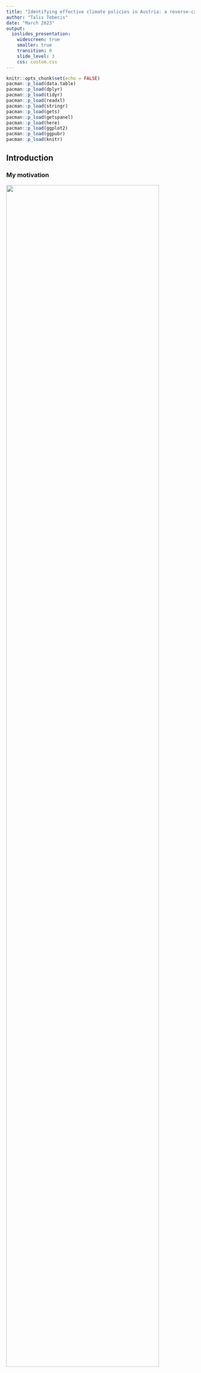 ```yaml
---
title: "Identifying effective climate policies in Austria: a reverse-causal analysis"
author: "Talis Tebecis"
date: "March 2023"
output:
  ioslides_presentation:
    widescreen: true
    smaller: true
    transition: 0
    slide_level: 3
    css: custom.css
---
```


```r
knitr::opts_chunk$set(echo = FALSE)
pacman::p_load(data.table)
pacman::p_load(dplyr)
pacman::p_load(tidyr)
pacman::p_load(readxl)
pacman::p_load(stringr)
pacman::p_load(gets)
pacman::p_load(getspanel)
pacman::p_load(here)
pacman::p_load(ggplot2)
pacman::p_load(ggpubr)
pacman::p_load(knitr)
```

## Introduction

### My motivation

::: columns-2
![](Data/01%20Source_data/nature.jpg){width="90%"}

**My quest to find effective climate action**

-   A love for nature
-   **Australia:** a land of fires and floods
-   **Activism:** Australian Youth Climate Coalition
-   **Small scale action:** University Sustainability Office
-   **Education:** Bachelors in Sustainability Science
-   **Technology:** Working in Renewable Energy Innovation
-   **Research:** Climate Plan for Austria

*"Policy is the most effective tool we have to fight climate change."*
:::

### What makes good climate policy?

*"Under the European climate law, EU countries must cut greenhouse gas emissions by at least 55% by 2030. Their goal is to make the EU climate neutral by 2050."*

-   Need to identify effective climate policy (as economists, we love efficiency)
-   Limited resources: time and money
-   Dissonance between targets and policies
-   Need to evaluate policy in a non-biased way

*What does all of this mean for Austria?*

### GHG emissions in Austria {.flexbox .vcenter}

```r
data <- read.csv("Data/02 Intermediary_data/CO2DriversEU_dataset_2022.csv") %>% 
  filter(country == "Austria") %>% 
  group_by(year) %>% 
  summarise(lemis_pc = sum(emissions),
            lpop = mean(lpop),
            lgdp = mean(lgdp))

plot_emis <- ggplot(data = data) +
  geom_line(mapping = aes(x = year, y = lemis_pc)) +
  labs(title = "Log emissions per capita",
       x = "Year",
       y = "Log Emissions per capita (kilotonnes)")

plot_gdp <- ggplot(data = data) +
  geom_line(mapping = aes(x = year, y = lgdp)) +
  labs(title = "Log GDP",
       x = "Year",
       y = "Log GDP")

plot_pop <- ggplot(data = data) +
  geom_line(mapping = aes(x = year, y = lpop)) +
  labs(title = "Log Population",
       x = "Year",
       y = "Log Population")

ggarrange(plot_emis, plot_gdp, plot_pop, ncol = 3, nrow = 1)

```

### GHG emissions in Austria {.flexbox .vcenter}

```r
emissions_codes <- read.csv("Data/01 Source_data/IPCC 2006 Categories.csv") %>%
  select(IPCC, IPCC_description) %>% 
  mutate(IPCC_description = str_replace(IPCC_description, "Main Activity Electricity and Heat Production", "Electricity and Heat Production"),
         IPCC_description = str_replace(IPCC_description, "Petroleum Refining - Manufacture of Solid Fuels and Other Energy Industries", "Petroleum Refining"),
         IPCC_description = str_replace(IPCC_description, "Non-Energy Products from Fuels and Solvent Use", "Non-Energy Fuels"),
         IPCC_description = str_replace(IPCC_description, "Incineration and Open Burning of Waste", "Incineration of Waste"),
         IPCC_description = str_replace(IPCC_description, "Manufacturing Industries and Construction", "Manufacturing and Construction"),
         IPCC_description = str_replace(IPCC_description, "Road Transportation no resuspension", "Road Transportation"))

data_full <- read.csv("Data/02 Intermediary_data/CO2DriversEU_dataset_2022.csv") %>%
  left_join(emissions_codes,
            by = c("category" = "IPCC")) %>%
  filter(!is.na(lemissions_pc))

AUT_emissions_pc <- data_full %>%
  filter(country == "Austria") %>%
  group_by(year) %>%
  summarise(tot_emissions_pc = sum(emissions_pc))

ggplot(data = subset(data_full, country == "Austria")) +
  geom_line(mapping = aes(x = year, y = emissions_pc)) +
  facet_wrap(~ IPCC_description) +
  labs(x = "Year",
       y = "Emissions (kilotonnes)") +
  theme(axis.text = element_text(size = 6),
        strip.text = element_text(size = 8))
```

### GHG emissions in Austria {.flexbox .vcenter}

```r
ggplot(data = subset(data_full, country == "Austria")) +
  geom_line(mapping = aes(x = year, y = emissions_pc)) +
  facet_wrap(~ IPCC_description, scale = "free") +
  labs(x = "Year",
       y = "Emissions (kilotonnes)") +
  theme(axis.text = element_text(size = 6),
        strip.text = element_text(size = 7))
```

## Methodology

### Policy evaluation: identifying effective climate policy

**Standard policy evaluation**

-   Identify effects-of-causes of single, known policies
-   Difficult to isolate individual policies in a real-world setting

**Reverse-causal policy evaluation**

-   An agnostic approach to policy evaluation for policy mixes
-   Identify a-priori unknown or underappreciated interventions

**An application of Koch et al. (2022)**

-   *"Attributing agnostically-detected large reductions in road* $CO_2$ emissions to policy mixes"
-   What do I do differently? Focus on Austria, on all sectors
-   Identify structural breaks in emissions, not accounted for by GDP or population, using machine learning
-   Attribute breaks to policies, using emissions policy databases

### Data

Core datasets:

-   **$CO_2$ emissions**: combination of EDGAR (Emissions Database for Global Atmospheric Research) and International Energy Agencies (IEA) databases
-   **Population and GDP**: World Bank, World Development Indicators

Policy databases:

-   **The IEA's Policies and Measures Database**: past, existing, or planned climate and energy policies. Data is collected from governments, international organisations, and IEA analyses, and governments can review the provided information periodically.
-   **IEA/IRENA Renewable Energy Policies and Measures Database**: a joint database of renewable energy policies and measures of the IEA and IRENA.
-   **The National Communications to the UNFCCC secretariat**: obligatory for our sample countries to submit regularly.

### Model

## Results {.flexbox .vcenter}

### Structural breaks

**Table 1. Negative structural breaks in Austrian emissions**

![](Data/03%20Output_data/results_summary.png){width="80%"}

### Structural breaks

```r
waste <- ggplot(data = subset(data_full, country == "Austria" & IPCC_description == "Incineration of Waste")) +
  geom_line(mapping = aes(x = year, y = emissions_pc)) +
  labs(x = "Year",
       y = "Emissions (kilotonnes)",
       title = "Incineration of Waste") +
  theme(axis.text = element_text(size = 6),
        strip.text = element_text(size = 7)) +
  geom_vline(xintercept = 2009, color = "red", linetype="dotted", linewidth=0.8)

lime <- ggplot(data = subset(data_full, country == "Austria" & IPCC_description == "Lime production")) +
  geom_line(mapping = aes(x = year, y = emissions_pc)) +
  labs(x = "Year",
       y = "Emissions (kilotonnes)",
       title = "Lime production") +
  theme(axis.text = element_text(size = 6),
        strip.text = element_text(size = 7)) +
  geom_vline(xintercept = 2006, color = "red", linetype="dotted", linewidth=0.8)

petrol <- ggplot(data = subset(data_full, country == "Austria" & IPCC_description == "Petroleum Refining")) +
  geom_line(mapping = aes(x = year, y = emissions_pc)) +
  labs(x = "Year",
       y = "Emissions (kilotonnes)",
       title = "Petroleum Refining") +
  theme(axis.text = element_text(size = 6),
        strip.text = element_text(size = 7)) +
  geom_vline(xintercept = 2015, color = "red", linetype="dotted", linewidth=0.8)

water <- ggplot(data = subset(data_full, country == "Austria" & IPCC_description == "Water-borne Navigation")) +
  geom_line(mapping = aes(x = year, y = emissions_pc)) +
  labs(x = "Year",
       y = "Emissions (kilotonnes)",
       title = "Water-borne Navigation") +
  theme(axis.text = element_text(size = 6),
        strip.text = element_text(size = 7)) +
  geom_vline(xintercept = 2006, color = "red", linetype="dotted", linewidth=0.8) +
  geom_vline(xintercept = 2007, color = "red", linetype="dotted", linewidth=0.8)

ggarrange(waste, lime, petrol, water, ncol = 2, nrow = 2)

```

### Structural breaks

![](Data/03%20Output_data/highlights.png){width="100%"}

Emissions per capita by sector

### Policy attribution

**Incineration of waste (2009)**

-   Austrian Climate Change Strategy (2007)
-   klima:aktiv Climate Strategy 2008 - 2012
-   Ökostromverordnung 2009 (2009 feed-in tariffs for green electricity)
-   Ökostromverordnung (feed-in tariffs) (2010). FiT for Landfill gas, biomass and biogas, leading to waste being diverted from landfill. 15 year FiTs.

**Lime production (2006)**

-   Emission Trading System implemented in 2005, which affected mineral industries
-   Expert System for an Intelligent Supply of Thermal Energy in Industry (EINSTEIN) (2007) is a methodology for the implementation of a holistic integral approach to thermal energy auditing in industry.
-   Climate and Energy Fund (2007). The Climate Fund supports actions taken in the areas of **buildings**, mobility, production and energy supply.

**Petroleum refining (2015)**

-   Klimaaktiv mobil (2007). Between 2007 and 2016 more than 6,600 green mobility projects have beeninitiated. This made annual savings of 610,000 tonnes of CO2 possible. In 2015,the BMLFUW allocated approx. 9 million EUR for klimaaktiv mobil funding andabout 2 million EUR for consulting, information and education programs, providedby the ministry, the Climate and Energy Fund and the National EnvironmentalSupport Scheme.
-   Residential building, energy and environmental subsidies (2014)
-   Mandatory Energy Audits for Large Companies (2015). This is a requirement for large companies to conduct mandatory energy audits. It first entered into force with the Energy Efficiency Act at the start of 2015, and the first audits were to be reported by the end of 2015.

-   OPEC established in Austria in 2015
-   Petroleum consumption and natural gas consumption reduced significantly in 2014
-   Only one oil refinery exists in Austria (Schwechat) - so overall emissions depend solely on one company (OMV)
-   Until the end of 2015, vehicles that run on alternative drivetrains (hybrids, those using fuels E85, CNG, LPG, or H2), receive a tax reduction of €600 ($639 US).
-   Since 2011, an increase in the mineral oil tax for conventional vehicles has been in effect — €0.04/L for gasoline and €0.05/L for diesel. As compensation for drivers, the commuting allowance was increased by 10%.
-   In 2014, Austria's public expenditures for energy-related R&D amounted to €143.1 million; an increase of 14.9% over expenditures in 2013 and representing an all-time high (Figure 5). The research areas of energy efficiency (43.1%), smart grids and storage (24.7%), and renewables (22.7%) define the priorities of publicly financed energy research within Austria. With €9.4 million in 2014, biofuels funding volume increased by €1 million in comparison to 2013.
-   Targets for renewables: 2007-10 Government programme.  Increase use of alternative fuels in the transport sector to 10% by 2010 and to 20% by 2020; development of a methane-based transport fuel with a share of at least 20% methane by 2010; provide fuel coverage with a network of E85 and methane filling stations by 2010.

**Water-borne navigation (2006-2007)**

-   Austrian Climate Change Strategy (2007)
-   klima:aktiv programme Renewable Energy (2005). Includes provisions for biogas and boimaethane for transport use.
-   Klimaaktiv mobil (2007). Between 2007 and 2016 more than 6,600 green mobility projects have beeninitiated. This made annual savings of 610,000 tonnes of CO2 possible. In 2015,the BMLFUW allocated approx. 9 million EUR for klimaaktiv mobil funding andabout 2 million EUR for consulting, information and education programs, providedby the ministry, the Climate and Energy Fund and the National EnvironmentalSupport Scheme.


### Conclusion

## Appendix

### GHG emissions in Austria {.flexbox .vcenter}

```r
data_full2 <- read.csv("Data/02 Intermediary_data/CO2DriversEU_dataset_2022_level2.csv") %>% 
  left_join(emissions_codes,
            by = c("category_name" = "IPCC_description")) %>% 
  filter(!is.na(lemissions_pc))

ggplot(data = subset(data_full2, country == "Austria")) +
  geom_line(mapping = aes(x = year, y = emissions_pc)) +
  facet_wrap(~ category_name, scale = "free") +
  labs(x = "Year",
       y = "Emissions per capita") +
  theme(axis.text = element_text(size = 6),
        strip.text = element_text(size = 7))
```

### GHG emissions in Austria {.flexbox .vcenter}

```r
data_full1 <- read.csv("Data/02 Intermediary_data/CO2DriversEU_dataset_2022_level1.csv") %>% 
  left_join(emissions_codes,
            by = c("category_name" = "IPCC_description")) %>% 
  filter(!is.na(lemissions_pc))

ggplot(data = subset(data_full1, country == "Austria")) +
  geom_line(mapping = aes(x = year, y = emissions_pc)) +
  facet_wrap(~ category_name, scale = "free") +
  labs(x = "Year",
       y = "Emissions per capita") +
  theme(axis.text = element_text(size = 6),
        strip.text = element_text(size = 8))
```

### Structural Breaks (Negative)

**Table 1. Negative structural breaks in Austrian emissions**

```r
results <- read.csv("Data/03 Output_data/AUT_results_2022.csv")
negative_breaks <- results %>% 
  filter(coef <= 0) %>%
  select(category, sample, p.value.test, year, coef, Signif.) %>% 
  rename(p.value = p.value.test)
kable(negative_breaks,
      col.names = c("IPCC emissions category", "Sample", "P-value", "Year", "Coefficient", "Significance"))

```

### Structural Breaks (Negative)

**Table 2. Negative structural breaks in Austrian emissions (Level 2)**

```r
results <- read.csv("Data/03 Output_data/AUT_results_2022_level_2.csv")
negative_breaks <- results %>% 
  filter(coef <= 0) %>%
  select(category, sample, p.value.test, year, coef, Signif.) %>% 
  rename(p.value = p.value.test)
kable(negative_breaks,
      col.names = c("IPCC emissions category", "Sample", "P-value", "Year", "Coefficient", "Significance"))

```

### Structural Breaks (Negative)

**Table 3. Negative structural breaks in Austrian emissions (Level 1)**

```r
results <- read.csv("Data/03 Output_data/AUT_results_2022_level_1.csv")
negative_breaks <- results %>% 
  filter(coef <= 0) %>%
  select(category, sample, p.value.test, year, coef, Signif.) %>% 
  rename(p.value = p.value.test)
kable(negative_breaks,
      col.names = c("IPCC emissions category", "Sample", "P-value", "Year", "Coefficient", "Significance"))

```
